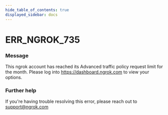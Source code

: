 ```yaml
---
hide_table_of_contents: true
displayed_sidebar: docs
---
```



# ERR_NGROK_735

### Message
This ngrok account has reached its Advanced traffic policy request limit for the month. Please log into https://dashboard.ngrok.com to view your options.

<ErrorDetails error='err_ngrok_735' />


### Further help
If you're having trouble resolving this error, please reach out to [support@ngrok.com](mailto:support@ngrok.com?subject=Help%20with%20ERR_NGROK_735)

